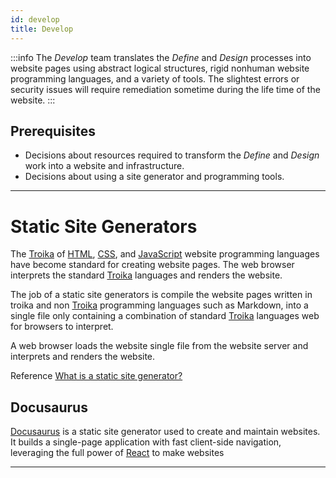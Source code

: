 ```yaml
---
id: develop
title: Develop
---
```


:::info
The _Develop_ team translates the _Define_ and _Design_ processes into website pages using abstract logical structures, rigid nonhuman website programming languages, and a variety of tools. The slightest errors or security issues will require remediation sometime during the life time of the website.
:::

## Prerequisites

- Decisions about resources required to transform the _Define_ and _Design_ work into a website and infrastructure.
- Decisions about using a site generator and programming tools.

---

# Static Site Generators

The [Troika](programming#troika) of [HTML](https://developer.mozilla.org/en-US/docs/Web/HTML), [CSS](https://developer.mozilla.org/en-US/docs/Web/CSS), and [JavaScript](https://developer.mozilla.org/en-US/docs/Web/JavaScript) website programming languages have become standard for creating website pages. The web browser interprets the standard [Troika](programming#troika) languages and renders the website.

The job of a static site generators is compile the website pages written in troika and non [Troika](programming#troika) programming languages such as Markdown, into a single file only containing a combination of standard [Troika](programming#troika) languages web for browsers to interpret.

A web browser loads the website single file from the website server and interprets and renders the website.

Reference
[What is a static site generator?](https://www.cloudflare.com/learning/performance/static-site-generator/)

## Docusaurus

[Docusaurus](https://docusaurus.io/) is a static site generator used to create and maintain websites. It builds a single-page application with fast client-side navigation, leveraging the full power of [React](https://reactjs.org/) to make websites

---
